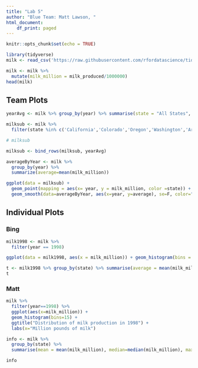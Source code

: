 ```yaml
---
title: "Lab 5"
author: "Blue Team: Matt Lawson, "
html_document:
    df_print: paged
---
```


```r
knitr::opts_chunk$set(echo = TRUE)
```

```r
library(tidyverse)
milk <- read_csv('https://raw.githubusercontent.com/rfordatascience/tidytuesday/master/data/2019/2019-01-29/state_milk_production.csv')

milk <- milk %>%
  mutate(milk_million = milk_produced/1000000)
head(milk)
```

## Team Plots
```r
yearAvg <- milk %>% group_by(year) %>% summarise(state = "All States", milk_million = mean(milk_million))

milksub <- milk %>%
  filter(state %in% c('California','Colorado','Oregon','Washington','Arizona', 'All States')) %>% select(state, year, milk_million)

# milksub

milksub <- bind_rows(milksub, yearAvg)

averageByYear <- milk %>% 
  group_by(year) %>%
  summarize(average=mean(milk_million))

ggplot(data = milksub) +
  geom_point(mapping = aes(x= year, y = milk_million, color =state)) + 
  geom_smooth(data=averageByYear, aes(x=year, y=average), se=F, color="black")
```


## Individual Plots

### Bing
```r
milk1998 <- milk %>%
  filter(year == 1998)

ggplot(data = milk1998, aes(x = milk_million)) + geom_histogram(bins = 10) + ggtitle('Histogram of milk produced in 1970 by state')
```
```r
t <- milk1998 %>% group_by(state) %>% summarise(average = mean(milk_million), med = median(milk_produced), max = max(milk_million), low = min(milk_million)) %>% as_tibble()
t
```


### Matt

```r
milk %>%
  filter(year==1998) %>%
  ggplot(aes(x=milk_million)) +
  geom_histogram(bins=15) + 
  ggtitle("Distribution of milk production in 1998") + 
  labs(x="Million pounds of milk")
```

```r
info <- milk %>%
  group_by(state) %>%
  summarise(mean = mean(milk_million), median=median(milk_million), maximum=max(milk_million), minimum=min(milk_million))

info
```

